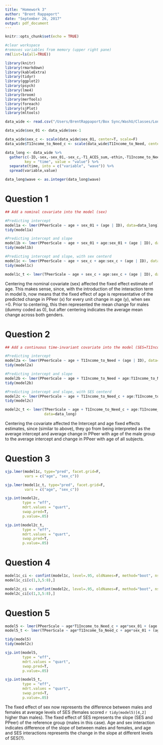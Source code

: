 ```yaml
---
title: "Homework 3"
author: "Brent Rappaport"
date: "September 26, 2017"
output: pdf_document
---
```


```r
knitr::opts_chunk$set(echo = TRUE)

#clear workspace
#removes variables from memory (upper right pane)
rm(list=ls(all=TRUE)) 

library(knitr)
library(rmarkdown)
library(kableExtra)
library(tidyr)
library(ggplot2)
library(psych)
library(lme4)
library(broom)
library(merTools)
library(foreach)
library(sjPlot)
library(mltools)

data_wide <- read.csv("/Users/BrentRappaport/Box Sync/WashU/Classes/Longtudinal Methods/1-descriptives-and-graphs-brappaport/Rappaport_data.csv")

data_wide$sex_01 <- data_wide$sex-1

data_wide$sex_c <- scale(data_wide$sex_01, center=T, scale=F)
data_wide$T1Income_to_Need_c <- scale(data_wide$T1Income_to_Need, center=T, scale=F)

data_long <- data_wide %>% 
  gather(c(-ID,-sex,-sex_01,-sex_c,-T1_ACES_sum,-ethin,-T1Income_to_Need,-T1Income_to_Need_c,-IQ), 
         key = "time", value = "value") %>% 
  separate(time, into = c("variable", "wave")) %>%
  spread(variable,value)

data_long$wave <- as.integer(data_long$wave)
```


# Question 1
```r
## Add a nominal covariate into the model (sex)

#Predicting intercept
model1a <- lmer(PPeerScale ~ age + sex_01 + (age | ID), data=data_long)
tidy(model1a)

#Predicting intercept and slope
model1b <- lmer(PPeerScale ~ age + sex_01 + age:sex_01 + (age | ID), data=data_long)
tidy(model1b)

#Predicting intercept and slope, with sex centerd
model1c <- lmer(PPeerScale ~ age + sex_c + age:sex_c + (age | ID), data=data_long)
tidy(model1c)

model1c_t <- lmer(TPeerScale ~ age + sex_c + age:sex_c + (age | ID), data=data_long)
```
Centering the nominal covariate (sex) affected the fixed effect estimate of age. This makes sense, since, with the introduction of the interaction term in model b, now means that the fixed effect of age is representative of the predicted change in PPeer (x) for every unit change in age (y), when sex =0. Prior to centering, this then represented the mean change for males (dummy coded as 0), but after centering indicates the average mean change across both genders.


# Question 2
```r
## Add a continuous time-invariant covariate into the model (SES=T1Income_to_Need)

#Predicting intercept
model2a <- lmer(PPeerScale ~ age + T1Income_to_Need + (age | ID), data=data_long)
tidy(model2a)

#Predicting intercept and slope
model2b <- lmer(PPeerScale ~ age + T1Income_to_Need + age:T1Income_to_Need + (age | ID), data=data_long)
tidy(model2b)

#Predicting intercept and slope, with SES centerd
model2c <- lmer(PPeerScale ~ age + T1Income_to_Need_c + age:T1Income_to_Need_c + (age | ID), data=data_long)
tidy(model2c)

model2c_t <- lmer(TPeerScale ~ age + T1Income_to_Need_c + age:T1Income_to_Need_c + (age | ID),
                  data=data_long)
```
Centering the covariate affected the Intercept and age fixed effects estimates, since (similar to above), they go from being interpreted as the average intercept and average change in PPeer with age of the male group to the average intercept and change in PPeer with age of all subjects.


# Question 3
```r
sjp.lmer(model1c, type="pred", facet.grid=F,
         vars = c("age", "sex_c"))

sjp.lmer(model1c_t, type="pred", facet.grid=F,
         vars = c("age", "sex_c"))

sjp.int(model2c, 
        type = "eff",
        mdrt.values = "quart",
        swap.pred=T,
        p.value=.05)

sjp.int(model2c_t, 
        type = "eff",
        mdrt.values = "quart",
        swap.pred=T,
        p.value=.05)
```


# Question 4
```r
model1c_ci <- confint(model1c, level=.95, oldNames=F, method="boot", nsim=100)
model1c_ci[c(1,3,5:8),]

model2c_ci <- confint(model2c, level=.95, oldNames=F, method="boot", nsim=100)
model2c_ci[c(1,3,5:8),]
```


# Question 5
```r
model5 <- lmer(PPeerScale ~ age*T1Income_to_Need_c + age*sex_01 + (age | ID), data=data_long)
model5_t <- lmer(TPeerScale ~ age*T1Income_to_Need_c + age*sex_01 + (age | ID), data=data_long)

tidy(model5)
tidy(model2c)

sjp.int(model5, 
        type = "eff",
        mdrt.values = "quart",
        swap.pred=T,
        p.value=.05)

sjp.int(model5_t, 
        type = "eff",
        mdrt.values = "quart",
        swap.pred=T,
        p.value=.05)
```
The fixed effect of sex now represents the difference between males and females at average levels of SES (females scored `r tidy(model5)[4,2]` higher than males). The fixed effect of SES represents the slope (SES and PPeer) of the reference group (males in this case). Age and sex interaction indicates difference of the slope of between males and females, and age and SES interactions represents the change in the slope at different levels of SES(?).